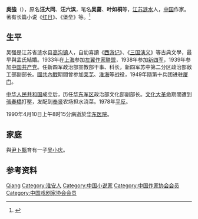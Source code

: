 '''吳強'''（{{bd|1910年||1990年|4月10日|catIdx=W吴}}），原名'''汪大同'''、'''汪六滨'''，笔名'''吴蔷'''、'''叶如桐'''等，[[江苏省|江苏]][[涟水县|涟水]]人，[[中华人民共和国|中国]]作家。著有长篇小说《[[红日_(小说)|红日]]》、《堡垒》等。<ref>{{Cite web|title=吴强|url=http://www.chinawriter.com.cn/zxhy/member/5078.shtml|accessdate=2020-01-16|work=中国作家网|archive-date=2020-01-16|archive-url=https://web.archive.org/web/20200116073142/http://www.chinawriter.com.cn/zxhy/member/5078.shtml|dead-url=yes}}</ref>

== 生平 ==
吴强是江苏省涟水县[[高沟镇_(涟水县)|高沟镇]]人，自幼喜讀《[[西游记|西游记]]》、《[[三国演义|三国演义]]》等古典文學，最早與孟氏結婚。1933年在[[上海|上海]]参加[[中国左翼作家联盟|左翼作家联盟]]，1938年参加[[新四军|新四军]]，1939年参加[[中国共产党|中国共产党]]。任新四军政治部宣教部干事、科长，新四军苏中第二分区政治部敌工部副部长。[[國共內戰|國共內戰]]期間曾参加[[莱芜战役|莱芜]]、[[淮海战役|淮海]]等战役，1949年隨第十兵团进驻[[厦门|厦门]]。

[[中华人民共和国|中华人民共和国]]成立后，历任[[华东军区|华东军区]]政治部文化部副部长。[[文化大革命|文化大革命]]期間遭到[[张春桥|張春橋]]打壓，发配到[[奉贤区|奉贤]]农场担水浇菜。1978年[[平反|平反]]。

1990年4月10日上午8时15分病逝於[[华东医院|华东医院]]。

== 家庭 ==
與[[尹卜甄|尹卜甄]]育有一子[[吴小庆|吴小庆]]。

== 参考资料 ==
{{reflist}}

{{China-writer-stub}}
{{中华全国戏剧工作者协会第一届全国委员会}}
{{中国作家协会第三届理事会}}
{{中国作家协会第四届理事会}}
{{中国文学艺术界联合会第四届全国委员会}}

{{Authority control}}
{{DEFAULTSORT:Wu吴}}
[[Category:吳姓|Qiang]]
[[Category:淮安人|Category:淮安人]]
[[Category:中国小说家|Category:中国小说家]]
[[Category:中国作家协会会员|Category:中国作家协会会员]]
[[Category:中国戏剧家协会会员|Category:中国戏剧家协会会员]]